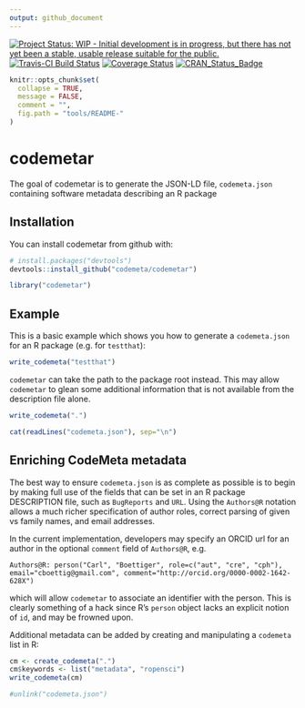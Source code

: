 ```yaml
---
output: github_document
---
```


[![Project Status: WIP - Initial development is in progress, but there has not yet been a stable, usable release suitable for the public.](http://www.repostatus.org/badges/latest/wip.svg)](http://www.repostatus.org/#wip)
[![Travis-CI Build Status](https://travis-ci.org/codemeta/codemetar.svg?branch=master)](https://travis-ci.org/codemeta/codemetar)
[![Coverage Status](https://img.shields.io/codecov/c/github/codemeta/codemetar/master.svg)](https://codecov.io/github/codemeta/codemetar?branch=master)
[![CRAN_Status_Badge](http://www.r-pkg.org/badges/version/codemetar)](https://cran.r-project.org/package=codemetar)


<!-- README.md is generated from README.Rmd. Please edit that file -->

```r
knitr::opts_chunk$set(
  collapse = TRUE,
  message = FALSE,
  comment = "",
  fig.path = "tools/README-"
)
```

# codemetar

The goal of codemetar is to generate the JSON-LD file, `codemeta.json` containing software metadata describing an R package

## Installation

You can install codemetar from github with:

```r
# install.packages("devtools")
devtools::install_github("codemeta/codemetar")
```

```r
library("codemetar")
```

## Example

This is a basic example which shows you how to generate a `codemeta.json` for an R package (e.g. for `testthat`):

```r
write_codemeta("testthat")
```

`codemetar` can take the path to the package root instead.  This may allow `codemetar` to glean some additional information that is not available from the description file alone.  

```r
write_codemeta(".")
```

```r
cat(readLines("codemeta.json"), sep="\n")
```

## Enriching CodeMeta metadata

The best way to ensure `codemeta.json` is as complete as possible is to begin by making full use of the fields that can be set in an R package DESCRIPTION file, such as `BugReports` and `URL`.  Using the `Authors@R` notation allows a much richer specification of author roles, correct parsing of given vs family names, and email addresses. 

In the current implementation, developers may specify an ORCID url for an author in the optional `comment` field of `Authors@R`, e.g.

```
Authors@R: person("Carl", "Boettiger", role=c("aut", "cre", "cph"), email="cboettig@gmail.com", comment="http://orcid.org/0000-0002-1642-628X")
```

which will allow `codemetar` to associate an identifier with the person.  This is clearly something of a hack since R's `person` object lacks an explicit notion of `id`, and may be frowned upon.  


Additional metadata can be added by creating and manipulating a `codemeta` list in R:

```r
cm <- create_codemeta(".")
cm$keywords <- list("metadata", "ropensci")
write_codemeta(cm)
```



```r
#unlink("codemeta.json")
```



